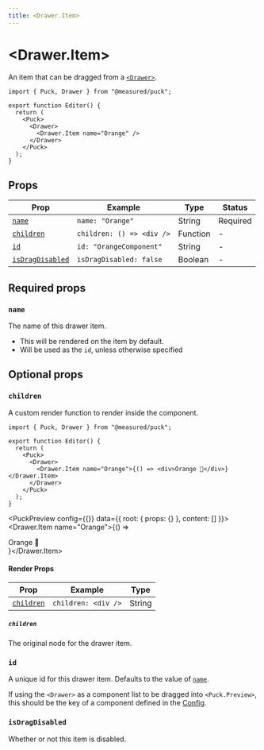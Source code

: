 ```yaml
---
title: <Drawer.Item>
---
```



# \<Drawer.Item\>

An item that can be dragged from a [`<Drawer>`](drawer).

```tsx {7} copy
import { Puck, Drawer } from "@measured/puck";

export function Editor() {
  return (
    <Puck>
      <Drawer>
        <Drawer.Item name="Orange" />
      </Drawer>
    </Puck>
  );
}
```

## Props

| Prop                                | Example                   | Type     | Status   |
| ----------------------------------- | ------------------------- | -------- | -------- |
| [`name`](#name)                     | `name: "Orange"`          | String   | Required |
| [`children`](#children)             | `children: () => <div />` | Function | -        |
| [`id`](#id)                         | `id: "OrangeComponent"`   | String   | -        |
| [`isDragDisabled`](#isdragdisabled) | `isDragDisabled: false`   | Boolean  | -        |

## Required props

### `name`

The name of this drawer item.

- This will be rendered on the item by default.
- Will be used as the `id`, unless otherwise specified

## Optional props

### `children`

A custom render function to render inside the component.

```tsx {8} copy
import { Puck, Drawer } from "@measured/puck";

export function Editor() {
  return (
    <Puck>
      <Drawer>
        <Drawer.Item name="Orange">{() => <div>Orange 🍊</div>}</Drawer.Item>
      </Drawer>
    </Puck>
  );
}
```

<PuckPreview config={{}} data={{ root: { props: {} }, content: [] }}>
  <Drawer>
    <Drawer.Item name="Orange">{() => <div>Orange 🍊</div>}</Drawer.Item>
  </Drawer>
</PuckPreview>

#### Render Props

| Prop                      | Example             | Type   |
| ------------------------- | ------------------- | ------ |
| [`children`](#children-1) | `children: <div />` | String |

##### `children`

The original node for the drawer item.

### `id`

A unique id for this drawer item. Defaults to the value of [`name`](#name).

If using the `<Drawer>` as a component list to be dragged into `<Puck.Preview>`, this should be the key of a component defined in the [Config](/docs/api-reference/configuration/config).

### `isDragDisabled`

Whether or not this item is disabled.
